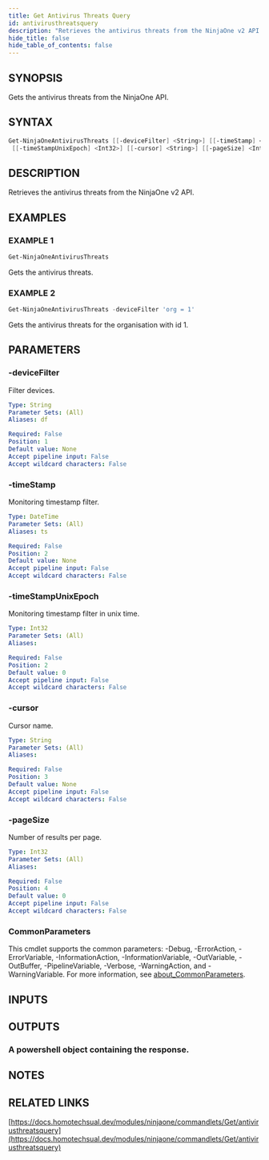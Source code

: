 ```yaml
---
title: Get Antivirus Threats Query
id: antivirusthreatsquery
description: "Retrieves the antivirus threats from the NinjaOne v2 API."
hide_title: false
hide_table_of_contents: false
---
```


## SYNOPSIS

Gets the antivirus threats from the NinjaOne API.

## SYNTAX

```powershell
Get-NinjaOneAntivirusThreats [[-deviceFilter] <String>] [[-timeStamp] <DateTime>]
 [[-timeStampUnixEpoch] <Int32>] [[-cursor] <String>] [[-pageSize] <Int32>] [<CommonParameters>]
```

## DESCRIPTION

Retrieves the antivirus threats from the NinjaOne v2 API.

## EXAMPLES

### EXAMPLE 1

```powershell
Get-NinjaOneAntivirusThreats
```

Gets the antivirus threats.

### EXAMPLE 2

```powershell
Get-NinjaOneAntivirusThreats -deviceFilter 'org = 1'
```

Gets the antivirus threats for the organisation with id 1.

## PARAMETERS

### -deviceFilter

Filter devices.

```yaml
Type: String
Parameter Sets: (All)
Aliases: df

Required: False
Position: 1
Default value: None
Accept pipeline input: False
Accept wildcard characters: False
```

### -timeStamp

Monitoring timestamp filter.

```yaml
Type: DateTime
Parameter Sets: (All)
Aliases: ts

Required: False
Position: 2
Default value: None
Accept pipeline input: False
Accept wildcard characters: False
```

### -timeStampUnixEpoch

Monitoring timestamp filter in unix time.

```yaml
Type: Int32
Parameter Sets: (All)
Aliases:

Required: False
Position: 2
Default value: 0
Accept pipeline input: False
Accept wildcard characters: False
```

### -cursor

Cursor name.

```yaml
Type: String
Parameter Sets: (All)
Aliases:

Required: False
Position: 3
Default value: None
Accept pipeline input: False
Accept wildcard characters: False
```

### -pageSize

Number of results per page.

```yaml
Type: Int32
Parameter Sets: (All)
Aliases:

Required: False
Position: 4
Default value: 0
Accept pipeline input: False
Accept wildcard characters: False
```

### CommonParameters

This cmdlet supports the common parameters: -Debug, -ErrorAction, -ErrorVariable, -InformationAction, -InformationVariable, -OutVariable, -OutBuffer, -PipelineVariable, -Verbose, -WarningAction, and -WarningVariable. For more information, see [about_CommonParameters](http://go.microsoft.com/fwlink/?LinkID=113216).

## INPUTS

## OUTPUTS

### A powershell object containing the response.

## NOTES

## RELATED LINKS

[https://docs.homotechsual.dev/modules/ninjaone/commandlets/Get/antivirusthreatsquery](https://docs.homotechsual.dev/modules/ninjaone/commandlets/Get/antivirusthreatsquery)
